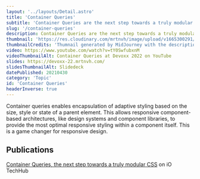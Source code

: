 ```yaml
---
layout: '../layouts/Detail.astro'
title: 'Container Queries'
subtitle: 'Container Queries are the next step towards a truly modular CSS. They allow you to write CSS that is scoped to the size of the parent container, rather than the viewport. This is a game changer for responsive design.'
slug: '/container-queries'
description: Container Queries are the next step towards a truly modular CSS. They allow you to write CSS that is scoped to the size of the parent container, rather than the viewport. This is a game changer for responsive design.'
thumbnail: 'https://res.cloudinary.com/mrtnvh/image/upload/v1665300291/mrtnvh.com/mrtnvh_a_Lego_brick_questioning_a_itself_4aaffb69-7e2e-4ecc-a5c6-775a067e333a.jpg'
thumbnailCredits: 'Thumnail generated by MidJourney with the description *"A LEGO brick questioning a itself"*'
video: https://www.youtube.com/watch?v=tY0SwfubxnM
videoThumbnailAlt: Container Queries at Devoxx 2022 on YouTube
slides: https://devoxx-22.mrtnvh.com/
slidesThumbnailAlt: Slidedeck
datePublished: 20210430
category: 'Topic'
id: 'Container Queries'
headerInverse: true
---
```


Container queries enables encapsulation of adaptive styling based on the size, style or state of a parent element. This allows responsive component-based architectures, like design systems and component libraries, to provide the most optimal responsive styling within a component itself. This is a game changer for responsive design.

## Publications

[Container Queries, the next step towards a truly modular CSS](https://techhub.iodigital.com/articles/container-queries-the-next-step-towards-a-truly-modular-css/) on iO TechHub
